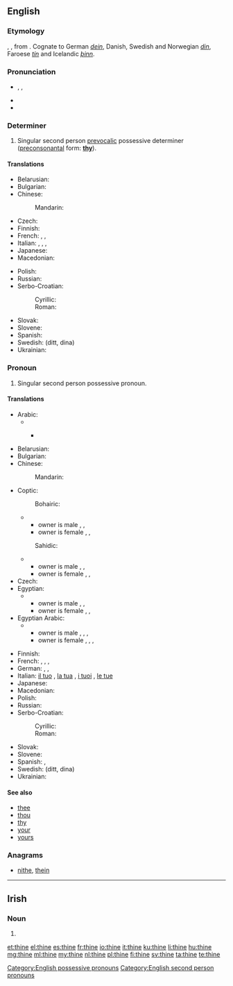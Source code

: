 ==English==
{{wikipedia}}

===Etymology===
{{etyl|enm}} {{term|thyn|lang=enm}}, {{term|þyn|lang=enm}}, from {{etyl|ang}} {{term|þin|þīn|lang=ang}}. Cognate to German ''[[dein]]'', Danish, Swedish and Norwegian ''[[din]]'', Faroese ''[[tín]]'' and Icelandic ''[[þinn]]''.

===Pronunciation===
* {{a|UK}} {{enPR|<i>th</i>īn}}, {{IPA|/ðaɪn/}}, {{X-SAMPA|/DaIn/}}
* {{audio|en-us-thine.ogg|Audio (US)}}
* {{rhymes|aɪn}}

===Determiner===
{{en-det|your}}

# {{archaic}} Singular second person [[prevocalic]] possessive determiner ([[preconsonantal]] form: '''[[thy]]''').

====Translations====
{{trans-top|possessive determiner}}
* Belarusian: {{t-|be|твой|tr=tvoj|sc=Cyrl}}
* Bulgarian: {{t-|bg|твой|tr=tvoj|sc=Cyrl}}
* Chinese:
*: Mandarin: {{t|cmn|你|tr=nǐde|alt=你的|sc=Hani}}
* Czech: {{t+|cs|tvůj}}
* Finnish: {{t+|fi|sinun}}
* French: {{t+|fr|ton|m|s}}, {{t+|fr|ta|f|s}}, {{t+|fr|tes|p}}
* Italian: {{t+|it|tuo|m|s}}, {{t+|it|tua|f|s}}, {{t+|it|tuoi|m|p}}, {{t+|it|tue|f|p}}
* Japanese: {{t-|ja|お前|tr=おまえの, omae-no|alt=お前の|sc=Jpan}}
* Macedonian: {{t-|mk|твој|tr=tvoj|sc=Cyrl}}
{{trans-mid}}
* Polish: {{t+|pl|twój}}
* Russian: {{t+|ru|твой|tr=tvoj|sc=Cyrl}}
* Serbo-Croatian:
*: Cyrillic: {{t-|sh|твој}}
*: Roman: {{t-|sh|tvoj}}
* Slovak: {{t-|sk|tvoj}}
* Slovene: {{t+|sl|tvoj|alt=tvój}}
* Spanish: {{t+|es|tu}}
* Swedish: {{t+|sv|din}} (ditt, dina)
* Ukrainian: {{t-|uk|твій|tr=tvij|sc=Cyrl}}
{{trans-bottom}}

===Pronoun===
{{en-pron}}

# {{archaic}} Singular second person possessive pronoun.

====Translations====
{{trans-top|possessive pronoun}}
* Arabic:
*** {{qualifier|belonging to one person}} {{t-|ar|لك|m|tr=lak|sc=Arab}} {{t-|ar|لك|f|tr=laki|sc=Arab}}
* Belarusian: {{t-|be|твой|tr=tvoj|sc=Cyrl}}
* Bulgarian: {{t-|bg|твой|tr=tvoj|sc=Cyrl}}
* Chinese:
*: Mandarin: {{t|cmn|你|tr=nǐde|alt=你的|sc=Hani}}
* Coptic:
*: Bohairic:
*** owner is male  {{tø|cop|ⲫⲱⲕ|m|tr=phōk}}, {{tø|cop|ⲑⲱⲕ|f|tr=θōk}}, {{tø|cop|ⲛⲟⲩⲕ|p|tr=nwk}}
*** owner is female  {{tø|cop|ⲫⲱ|m|tr=phō}}, {{tø|cop|ⲑⲱ|f|tr=θō}}, {{tø|cop|ⲛⲟⲩ|p|tr=nw}}
*: Sahidic:
*** owner is male  {{tø|cop|ⲡⲱⲕ|m|tr=pōk}}, {{tø|cop|ⲧⲱⲕ|f|tr=tōk}}, {{tø|cop|ⲛⲟⲩⲕ|p|tr=nwk}}
*** owner is female  {{tø|cop|ⲡⲱ|m|tr=pō}}, {{tø|cop|ⲧⲱ|f|tr=tō}}, {{tø|cop|ⲛⲟⲩ|p|tr=nw}}
* Czech: {{t+|cs|tvůj}}
* Egyptian:
*** owner is male   {{tø|egy|𓅮𓇌𓎡|m|tr=payk}}, {{tø|egy|𓏏𓇌𓎡|f|tr=tayk}}, {{tø|egy|𓈖𓄿𓇌𓎡|p|tr=nayk}}
*** owner is female  {{tø|egy|𓅮𓇌𓁐|m|tr=payt}}, {{tø|egy|𓏏𓇌𓁐|f|tr=tayt}}, {{tø|egy|𓈖𓄿𓇌𓁐|p|tr=nayt}}
* Egyptian Arabic:
*** owner is male  {{tø|arz|لك|tr=lik|sc=Arab}}, {{tø|arz|بتاعك|m|tr=betaʕak|sc=Arab}},  {{tø|arz|بتاعتاك|f|tr=betaʕtak|sc=Arab}}, {{tø|arz|بتوعاك|p|tr=betoʕak|sc=Arab}}
*** owner is female {{tø|arz|لك|tr=liki|sc=Arab}}, {{tø|arz|بتاعك|m|tr=betaʕik|sc=Arab}},  {{tø|arz|بتاعتاك|f|tr=betaʕtik|sc=Arab}}, {{tø|arz|بتوعاك|p|tr=betoʕik|sc=Arab}}
{{trans-mid}}
* Finnish: {{t+|fi|sinun}}
* French: {{t+|fr|le tien|m|s}}, {{t+|fr|la tienne|f|s}}, {{t+|fr|les tiens|m|p}}, {{t+|fr|les tiennes|f|p}}
* German: {{t+|de|dein|m|n}}, {{t+|de|deine|f}}, {{t+|de|deine|p}}
* Italian: [[il tuo]] {{m}}{{s}}, [[la tua]] {{f}}{{s}}, [[i tuoi]] {{m}}{{p}}, [[le tue]]
* Japanese: {{t-|ja|お前|tr=おまえの, omae-no|alt=お前の|sc=Jpan}}
* Macedonian: {{t-|mk|твој|tr=tvoj|sc=Cyrl}}
* Polish: {{t+|pl|twój}}
* Russian: {{t+|ru|твой|tr=tvoj|sc=Cyrl}}
* Serbo-Croatian:
*: Cyrillic: {{t-|sh|твој}}
*: Roman: {{t-|sh|tvoj}}
* Slovak: {{t-|sk|tvoj}}
* Slovene: {{t+|sl|tvoj|alt=tvój}}
* Spanish: {{t-|es|el tuyo|m}}, {{t-|es|la tuya|f}}
* Swedish: {{t+|sv|din}} (ditt, dina)
* Ukrainian: {{t-|uk|твій|tr=tvij|sc=Cyrl}}
{{trans-bottom}}

====See also====
* [[thee]]
* [[thou]]
* [[thy]]
* [[your]]
* [[yours]]

===Anagrams===
* [[nithe#English|nithe]], [[thein#English|thein]]

[[Category:English possessive pronouns]]
[[Category:English second person pronouns]]

----

==Irish==

===Noun===
{{head|ga|mutated noun}}

# {{mutation of|tine|lang=ga}}

[[et:thine]]
[[el:thine]]
[[es:thine]]
[[fr:thine]]
[[io:thine]]
[[it:thine]]
[[ku:thine]]
[[li:thine]]
[[hu:thine]]
[[mg:thine]]
[[ml:thine]]
[[my:thine]]
[[nl:thine]]
[[pl:thine]]
[[fi:thine]]
[[sv:thine]]
[[ta:thine]]
[[te:thine]]